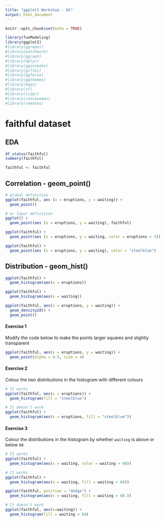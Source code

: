 ```yaml
---
title: "ggplot2 Workshop - AS"
output: html_document
---
```


```r
knitr::opts_chunk$set(echo = TRUE)
```

```r
library(funModeling)
library(ggplot2)
#library(ggrepel)
#library(patchwork)
#library(ggraph)
#library(dplyr)
#library(gganimate)
#library(gifski)
#library(ggforce)
#library(ggthemes)
#library(maps)
#library(sf)
#library(tidyr)
#library(concaveman)
#library(remotes)
```

# faithful dataset
## EDA
```r
df_status(faithful)
summary(faithful)

faithful <- faithful
```
## Correlation - geom_point()

```r
# global definition
ggplot(faithful, aes (x = eruptions, y = waiting)) +
  geom_point()

# or layer definition
ggplot() +
  geom_point(aes (x = eruptions, y = waiting), faithful)
```

```r
ggplot(faithful) +
  geom_point(aes (x = eruptions, y = waiting, color = eruptions < 3))
```

```r
ggplot(faithful) +
  geom_point(aes (x = eruptions, y = waiting), color = "steelblue")
```

## Distribution - geom_hist()

```r
ggplot(faithful) +
  geom_histogram(aes(x = eruptions))

ggplot(faithful) +
  geom_histogram(aes(x = waiting))
```

```r
ggplot(faithful, aes(x = eruptions, y = waiting)) +
  geom_density2d() +
  geom_point()
```

#### Exercise 1
Modify the code below to make the points larger squares and slightly transparent
```r
ggplot(faithful, aes(x = eruptions, y = waiting)) +
  geom_point(alpha = 0.5, size = 4)
```

#### Exercise 2
Colour the two distributions in the histogram with different colours
```r
# It works
ggplot(faithful, aes(x = eruptions)) +
  geom_histogram(fill = "steelblue")

# It doesn't work
ggplot(faithful) +
  geom_histogram(aes(x = eruptions, fill = "steelblue"))
```

#### Exercise 3
Colour the distributions in the histogram by whether `waiting` is above or below `60`
```r
# It works
ggplot(faithful) +
  geom_histogram(aes(x = waiting, color = waiting > 60))

# It works
ggplot(faithful) +
  geom_histogram(aes(x = waiting, fill = waiting > 60))

ggplot(faithful, position = "dodge") +
  geom_histogram(aes(x = waiting, fill = waiting > 60.))

# It doesn't work
ggplot(faithful, aes(x=waiting)) +
  geom_histogram(fill = waiting > 60)
```

